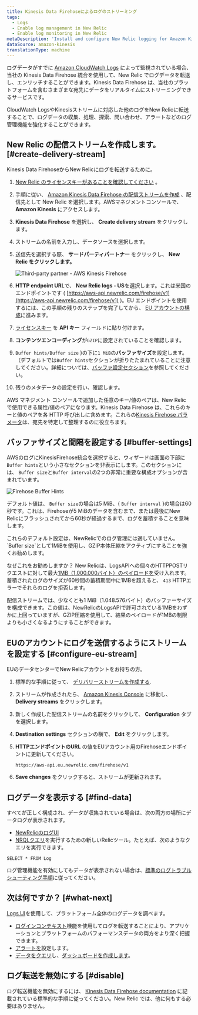```yaml
---
title: Kinesis Data Firehoseによるログのストリーミング
tags:
  - Logs
  - Enable log management in New Relic
  - Enable log monitoring in New Relic
metaDescription: 'Install and configure New Relic logging for Amazon Kinesis Data Firehose, so you can use our enhanced log management capabilities.'
dataSource: amazon-kinesis
translationType: machine
---
```




ログデータがすでに [Amazon CloudWatch Logs](https://docs.aws.amazon.com/AmazonCloudWatch/latest/logs/WhatIsCloudWatchLogs.html) によって監視されている場合、当社の Kinesis Data Firehose 統合を使用して、New Relic でログデータを転送し、エンリッチすることができます。Kinesis Data Firehose は、当社のプラットフォームを含むさまざまな宛先にデータをリアルタイムにストリーミングできるサービスです。

CloudWatch LogsやKinesisストリームに対応した他のログをNew Relicに転送することで、ログデータの収集、処理、探索、問い合わせ、アラートなどのログ管理機能を強化することができます。

## New Relic の配信ストリームを作成します。 [#create-delivery-stream]

Kinesis Data FirehoseからNew Relicにログを転送するために。

1. [New Relic のライセンスキーがあることを確認してください](/docs/apis/intro-apis/new-relic-api-keys/#ingest-license-key) 。

2. 手順に従い、 [Amazon Kinesis Data Firehose の配信ストリームを作成](https://docs.aws.amazon.com/firehose/latest/dev/basic-create.html) 、配信先として New Relic を選択します。AWSマネジメントコンソールで、 **Amazon Kinesis** にアクセスします。

3. **Kinesis Data Firehose** を選択し、 **Create delivery stream** をクリックします。

4. ストリームの名前を入力し、データソースを選択します。

5. 送信先を選択する際、 **サードパーティパートナー** をクリックし、 **New Relic をクリックします。**

   <img
     title="Third-party partner - AWS Kinesis Firehose"
     alt="Third-party partner - AWS Kinesis Firehose"
     src={img0ThirdPartyPartnerAwsKinesisFirehose}
   />

6. **HTTP endpoint URL**で、 **New Relic logs - US**を選択します。これは米国のエンドポイントです ( [https://aws-api.newrelic.com/firehose/v1](https://aws-api.newrelic.com/firehose/v1) )。EU エンドポイントを使用するには、この手順の残りのステップを完了してから、 [EU アカウントの構成](#configure-eu-stream)に進みます。

7. [ライセンスキー](/docs/apis/intro-apis/new-relic-api-keys/#ingest-license-key) を **API キー** フィールドに貼り付けます。

8. **コンテンツエンコーディング**が`GZIP`に設定されていることを確認します。

9. `Buffer hints/Buffer size` }の下に`1 MiB`の**バッファサイズ**を設定します。 （デフォルトでは`Buffer hints`セクションが折りたたまれていることに注意してください。詳細については、[バッファ設定セクション](#buffer-settings)を参照してください。

10. 残りのメタデータの設定を行い、確認します。

AWS マネジメント コンソールで追加した任意のキー/値のペアは、New Relic で使用できる属性/値のペアになります。Kinesis Data Firehose は、これらのキーと値のペアを各 HTTP 呼び出しに含めます。これらの[Kinesis Firehose パラメータ](https://docs.aws.amazon.com/firehose/latest/dev/create-destination.html#create-destination-new-relic)は、宛先を特定して整理するのに役立ちます。

## バッファサイズと間隔を設定する [#buffer-settings]

AWSのログにKinesisFirehose統合を選択すると、ウィザードは画面の下部に`Buffer hints`という小さなセクションを非表示にします。このセクションには、 `Buffer size`と`Buffer interval`の2つの非常に重要な構成オプションが含まれています。

<img
  title="Firehose Buffer Hints"
  alt="Firehose Buffer Hints"
  src={firehoseBufferHints}
/>

デフォルト値は、 `Buffer size`の場合は5 MiB、&#x7B; `Buffer interval` }の場合は60秒です。これは、Firehoseが5 MiBのデータを含むまで、または最後にNew Relicにフラッシュされてから60秒が経過するまで、ログを蓄積することを意味します。

<Callout variant="important">
  これらのデフォルト設定は、NewRelicでのログ管理には適していません。 `Buffer size`として1MiBを使用し、GZIP本体圧縮をアクティブにすることを強くお勧めします。
</Callout>

なぜこれをお勧めしますか？ New Relicは、LogsAPIへの個々のHTTPPOSTリクエストに対して最大[1MB（1.000.000バイト）のペイロードを](/docs/logs/log-api/introduction-log-api/#limits)受け入れます。蓄積されたログのサイズが60秒間の蓄積期間中に1MBを超えると、 `413` HTTPエラーでそれらのログを拒否します。

配信ストリームでは、少なくとも1 MiB（1.048.576バイト）のバッファーサイズを構成できます。この値は、NewRelicのLogsAPIで許可されている1MBをわずかに上回っていますが、GZIP圧縮を使用して、結果のペイロードが1MBの制限よりも小さくなるようにすることができます。

## EUのアカウントにログを送信するようにストリームを設定する [#configure-eu-stream]

EUのデータセンターでNew Relicアカウントをお持ちの方。

1. 標準的な手順に従って、 [デリバリーストリームを作成する](#create-delivery-stream).

2. ストリームが作成されたら、 [Amazon Kinesis Console](https://console.aws.amazon.com/kinesis/) に移動し、 **Delivery streams** をクリックします。

3. 新しく作成した配信ストリームの名前をクリックして、 **Configuration** タブを選択します。

4. **Destination settings** セクションの横で、 **Edit** をクリックします。

5. **HTTPエンドポイントのURL** の値をEUアカウント用のFirehoseエンドポイントに更新してください。

   ```
   https://aws-api.eu.newrelic.com/firehose/v1
   ```

6. **Save changes** をクリックすると、ストリームが更新されます。

## ログデータを表示する [#find-data]

すべてが正しく構成され、データが収集されている場合は、次の両方の場所にデータログが表示されます。

* [NewRelicのログUI](https://one.newrelic.com/launcher/logger.log-launcher)
* [NRQLクエリ](/docs/chart-builder/use-chart-builder/choose-data/use-advanced-nrql-mode-specify-data)を実行するための新しいRelicツール。たとえば、次のようなクエリを実行できます。

```
SELECT * FROM Log
```

ログ管理機能を有効にしてもデータが表示されない場合は、[標準のログトラブルシューティング手順](/docs/logs/log-management/troubleshooting/no-log-data-appears-ui/)に従ってください。

## 次は何ですか？ [#what-next]

[Logs UI](/docs/logs/log-management/ui-data/use-logs-ui/)を使用して、プラットフォーム全体のログデータを調べます。

* [ログインコンテキスト](/docs/logs/enable-log-management-new-relic/configure-logs-context/configure-logs-context-apm-agents/)機能を使用してログを転送することにより、アプリケーションとプラットフォームのパフォーマンスデータの両方をより深く把握できます。
* [アラートを](/docs/alerts-applied-intelligence/new-relic-alerts/alert-conditions/create-alert-conditions/)設定します。
* [データをクエリ](/docs/query-your-data/explore-query-data/get-started/introduction-querying-new-relic-data/)し、[ダッシュボードを作成します](/docs/query-your-data/explore-query-data/dashboards/introduction-dashboards/)。

## ログ転送を無効にする [#disable]

ログ転送機能を無効にするには、 [Kinesis Data Firehose documentation](https://docs.aws.amazon.com/firehose/latest/dev/basic-create.html) に記載されている標準的な手順に従ってください。New Relic では、他に何もする必要はありません。